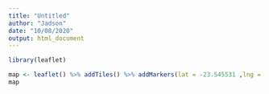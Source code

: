 ---
title: "Untitled"
author: "Jadson"
date: "10/08/2020"
output: html_document
---

```{r}
library(leaflet)
```

```{r}
map <- leaflet() %>% addTiles() %>% addMarkers(lat = -23.545531 ,lng = -46.473373, popup = "Arena Corinthians, São Paulo")
map
```
